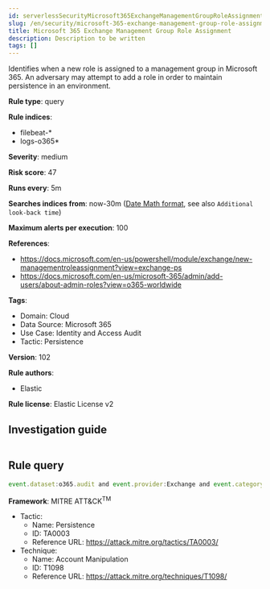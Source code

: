 ```yaml
---
id: serverlessSecurityMicrosoft365ExchangeManagementGroupRoleAssignment
slug: /en/security/microsoft-365-exchange-management-group-role-assignment
title: Microsoft 365 Exchange Management Group Role Assignment
description: Description to be written
tags: []
---
```


<div id="microsoft-365-exchange-management-group-role-assignment"></div>

Identifies when a new role is assigned to a management group in Microsoft 365. An adversary may attempt to add a role in order to maintain persistence in an environment.

**Rule type**: query

**Rule indices**: 

* filebeat-*
* logs-o365*

**Severity**: medium

**Risk score**: 47

**Runs every**: 5m

**Searches indices from**: now-30m ([Date Math format](((ref))/common-options.html#date-math), see also <DocLink id="serverlessSecurityRulesUiCreate" section="set-the-rules-schedule">`Additional look-back time`</DocLink>)

**Maximum alerts per execution**: 100

**References**: 

* https://docs.microsoft.com/en-us/powershell/module/exchange/new-managementroleassignment?view=exchange-ps
* https://docs.microsoft.com/en-us/microsoft-365/admin/add-users/about-admin-roles?view=o365-worldwide

**Tags**: 

* Domain: Cloud
* Data Source: Microsoft 365
* Use Case: Identity and Access Audit
* Tactic: Persistence

**Version**: 102

**Rule authors**: 

* Elastic

**Rule license**: Elastic License v2

## Investigation guide

```markdown

```

## Rule query

```js
event.dataset:o365.audit and event.provider:Exchange and event.category:web and event.action:"New-ManagementRoleAssignment" and event.outcome:success

```

**Framework**: MITRE ATT&CK<sup>TM</sup>

* Tactic:
    * Name: Persistence
    * ID: TA0003
    * Reference URL: https://attack.mitre.org/tactics/TA0003/
* Technique:
    * Name: Account Manipulation
    * ID: T1098
    * Reference URL: https://attack.mitre.org/techniques/T1098/

